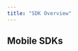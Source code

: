 ```yaml
---
title: "SDK Overview"
---
```


## Mobile SDKs

<CardGroup>
  <Card
    title="Android"
    icon="android"
    href="/developer-resources/sdk-integration/android/getting-started"
  ></Card>
  <Card
    title="iOS"
    icon="apple"
    href="/developer-resources/sdk-integration/ios/initialization"
  ></Card>
</CardGroup>
